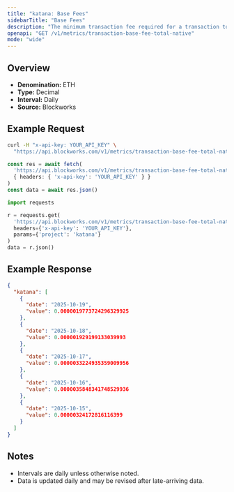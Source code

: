 ```yaml
---
title: "katana: Base Fees"
sidebarTitle: "Base Fees"
description: "The minimum transaction fee required for a transaction to be included in a block"
openapi: "GET /v1/metrics/transaction-base-fee-total-native"
mode: "wide"
---
```


## Overview

- **Denomination:** ETH
- **Type:** Decimal
- **Interval:** Daily
- **Source:** Blockworks

## Example Request

<CodeGroup>

```bash cURL
curl -H "x-api-key: YOUR_API_KEY" \
  "https://api.blockworks.com/v1/metrics/transaction-base-fee-total-native?project=katana"
```

```typescript TypeScript
const res = await fetch(
  'https://api.blockworks.com/v1/metrics/transaction-base-fee-total-native?project=katana',
  { headers: { 'x-api-key': 'YOUR_API_KEY' } }
)
const data = await res.json()
```

```python Python
import requests

r = requests.get(
  'https://api.blockworks.com/v1/metrics/transaction-base-fee-total-native',
  headers={'x-api-key': 'YOUR_API_KEY'},
  params={'project': 'katana'}
)
data = r.json()
```

</CodeGroup>

## Example Response

```json
{
  "katana": [
    {
      "date": "2025-10-19",
      "value": 0.0000019773724296329925
    },
    {
      "date": "2025-10-18",
      "value": 0.000001929199133039993
    },
    {
      "date": "2025-10-17",
      "value": 0.0000033224935359009956
    },
    {
      "date": "2025-10-16",
      "value": 0.0000035848341748529936
    },
    {
      "date": "2025-10-15",
      "value": 0.00000324172816116399
    }
  ]
}
```

## Notes
- Intervals are daily unless otherwise noted.
- Data is updated daily and may be revised after late-arriving data.
